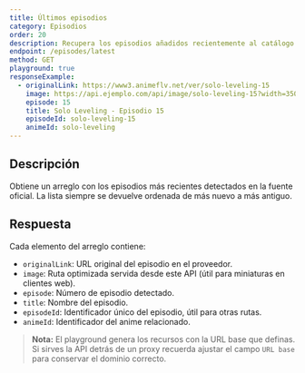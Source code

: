```yaml
---
title: Últimos episodios
category: Episodios
order: 20
description: Recupera los episodios añadidos recientemente al catálogo.
endpoint: /episodes/latest
method: GET
playground: true
responseExample:
  - originalLink: https://www3.animeflv.net/ver/solo-leveling-15
    image: https://api.ejemplo.com/api/image/solo-leveling-15?width=350&height=250
    episode: 15
    title: Solo Leveling - Episodio 15
    episodeId: solo-leveling-15
    animeId: solo-leveling
---
```

## Descripción

Obtiene un arreglo con los episodios más recientes detectados en la fuente oficial. La lista siempre se devuelve ordenada de más nuevo a más antiguo.

## Respuesta

Cada elemento del arreglo contiene:

- `originalLink`: URL original del episodio en el proveedor.
- `image`: Ruta optimizada servida desde este API (útil para miniaturas en clientes web).
- `episode`: Número de episodio detectado.
- `title`: Nombre del episodio.
- `episodeId`: Identificador único del episodio, útil para otras rutas.
- `animeId`: Identificador del anime relacionado.

> **Nota:** El playground genera los recursos con la URL base que definas. Si sirves la API detrás de un proxy recuerda ajustar el campo `URL base` para conservar el dominio correcto.
